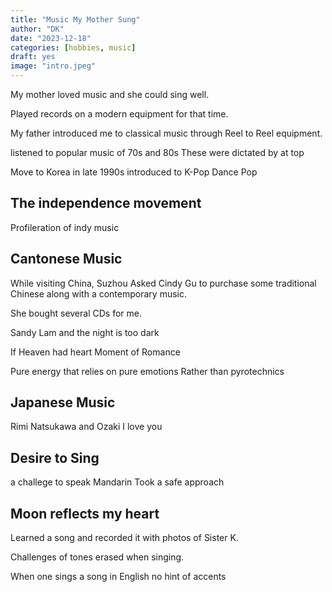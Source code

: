 ---
title: "Music My Mother Sung"
author: "DK"
date: "2023-12-18"
categories: [hobbies, music]
draft: yes
image: "intro.jpeg"
---

My mother loved music and she could sing well.

Played records on a modern equipment for that time.

My father introduced me to classical music through Reel to Reel equipment.

listened to popular music of 70s and 80s
These were dictated by at top

Move to Korea in late 1990s introduced to K-Pop
Dance Pop

## The independence movement

Profileration of indy music

## Cantonese Music

While visiting China, Suzhou
Asked Cindy Gu to purchase some traditional Chinese along with a contemporary music.

She bought several CDs for me.

Sandy Lam and the night is too dark

If Heaven had heart
Moment of Romance

Pure energy that relies on pure emotions
Rather than pyrotechnics

## Japanese Music

Rimi Natsukawa and Ozaki I love you

## Desire to Sing

a challege to speak Mandarin
Took a safe approach

## Moon reflects my heart

Learned a song and recorded it with photos of Sister K.

Challenges of tones erased when singing.

When one sings a song in English no hint of accents


